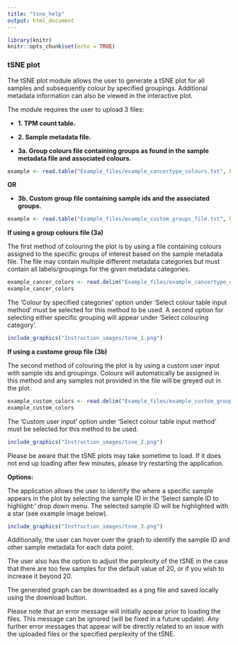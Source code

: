 ---
title: "tsne_help"
output: html_document
---

```{r include = FALSE}
library(knitr)
knitr::opts_chunk$set(echo = TRUE)
```

### tSNE plot

The tSNE plot module allows the user to generate a tSNE plot for all samples and subsequently colour by specified groupings. Additional metadata information can also be viewed in the interactive plot. 

The module requires the user to upload 3 files:

* **1. TPM count table.**

* **2. Sample metadata file.**

* **3a. Group colours file containing groups as found in the sample metadata file and associated colours.**

```{r, echo=FALSE }
example <- read.table("Example_files/example_cancertype_colours.txt", header = T)
```

  **OR**

* **3b. Custom group file containing sample ids and the associated groups.**

```{r, echo=FALSE }
example <- read.table("Example_files/example_custom_groups_file.txt", header = T)
```


**If using a group colours file (3a)**

The first method of colouring the plot is by using a file containing colours assigned to the specific groups of interest based on the sample metadata file. The file may contain multiple different metadata categories but must contain all labels/groupings for the given metadata categories. 

```{r echo=FALSE}
example_cancer_colors <- read.delim("Example_files/example_cancertype_colours.txt", header=T, sep="\t")
example_cancer_colors
```

The 'Colour by specified categories' option under 'Select colour table input method' must be selected for this method to be used. A second option for selecting either specific grouping will appear under 'Select colouring category'.

```{r out.width = "50%", echo=FALSE}
include_graphics("Instruction_images/tsne_1.png")
```

**If using a custome group file (3b)**

The second method of colouring the plot is by using a custom user input with sample ids and groupings. Colours will automatically be assigned in this method and any samples not provided in the file will be greyed out in the plot. 

```{r, echo=FALSE}
example_custom_colors <- read.delim("Example_files/example_custom_groups_file.txt", header=T, sep="\t")
example_custom_colors
```

The 'Custom user input' option under 'Select colour table input method' must be selected for this method to be used. 

```{r out.width = "50%", echo=FALSE}
include_graphics("Instruction_images/tsne_2.png")
```
 
Please be aware that the tSNE plots may take sometime to load. If it does not end up loading after few minutes, please try restarting the application. 

**Options:** 

The application allows the user to identify the where a specific sample appears in the plot by selecting the sample ID in the 'Select sample ID to highlight:' drop down menu. The selected sample ID will be highlighted with a star (see example image below).

```{r out.width = "50%", echo=FALSE }
include_graphics("Instruction_images/tsne_3.png")
```

Additionally, the user can hover over the graph to identify the sample ID and other sample metadata for each data point. 

The user also has the option to adjust the perplexity of the tSNE in the case that there are too few samples for the default value of 20, or if you wish to increase it beyond 20. 

The generated graph can be downloaded as a png file and saved locally using the download button. 

Please note that an error message will initially appear prior to loading the files. This message can be ignored (will be fixed in a future update). Any further error messages that appear will be directly related to an issue with the uploaded files or the specified perplexity of the tSNE.  
